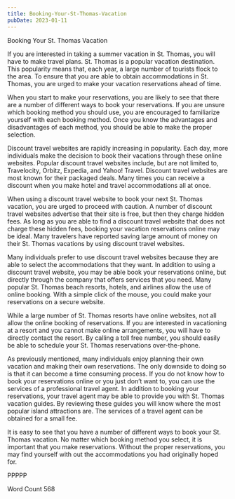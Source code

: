 ```yaml
---
title: Booking-Your-St-Thomas-Vacation
pubDate: 2023-01-11
---
```


Booking Your St. Thomas Vacation

If you are interested in taking a summer vacation in St. Thomas, you will have to make travel plans. St. Thomas is a popular vacation destination. This popularity means that, each year, a large number of tourists flock to the area. To ensure that you are able to obtain accommodations in St. Thomas, you are urged to make your vacation reservations ahead of time.  

When you start to make your reservations, you are likely to see that there are a number of different ways to book your reservations.  If you are unsure which booking method you should use, you are encouraged to familiarize yourself with each booking method.  Once you know the advantages and disadvantages of each method, you should be able to make the proper selection.  

Discount travel websites are rapidly increasing in popularity.  Each day, more individuals make the decision to book their vacations through these online websites.  Popular discount travel websites include, but are not limited to, Travelocity, Orbitz, Expedia, and Yahoo! Travel. Discount travel websites are most known for their packaged deals. Many times you can receive a discount when you make hotel and travel accommodations all at once. 

When using a discount travel website to book your next St. Thomas vacation, you are urged to proceed with caution. A number of discount travel websites advertise that their site is free, but then they charge hidden fees.  As long as you are able to find a discount travel website that does not charge these hidden fees, booking your vacation reservations online may be ideal.  Many travelers have reported saving large amount of money on their St. Thomas vacations by using discount travel websites.

Many individuals prefer to use discount travel websites because they are able to select the accommodations that they want.  In addition to using a discount travel website, you may be able book your reservations online, but directly through the company that offers services that you need.  Many popular St. Thomas beach resorts, hotels, and airlines allow the use of online booking.  With a simple click of the mouse, you could make your reservations on a secure website.  

While a large number of St. Thomas resorts have online websites, not all allow the online booking of reservations.  If you are interested in vacationing at a resort and you cannot make online arrangements, you will have to directly contact the resort.  By calling a toll free number, you should easily be able to schedule your St. Thomas reservations over-the-phone.  

As previously mentioned, many individuals enjoy planning their own vacation and making their own reservations. The only downside to doing so is that it can become a time consuming process.  If you do not know how to book your reservations online or you just don’t want to, you can use the services of a professional travel agent.  In addition to booking your reservations, your travel agent may be able to provide you with St. Thomas vacation guides. By reviewing these guides you will know where the most popular island attractions are.  The services of a travel agent can be obtained for a small fee.

It is easy to see that you have a number of different ways to book your St. Thomas vacation. No matter which booking method you select, it is important that you make reservations.  Without the proper reservations, you may find yourself with out the accommodations you had originally hoped for.

PPPPP

Word Count 568